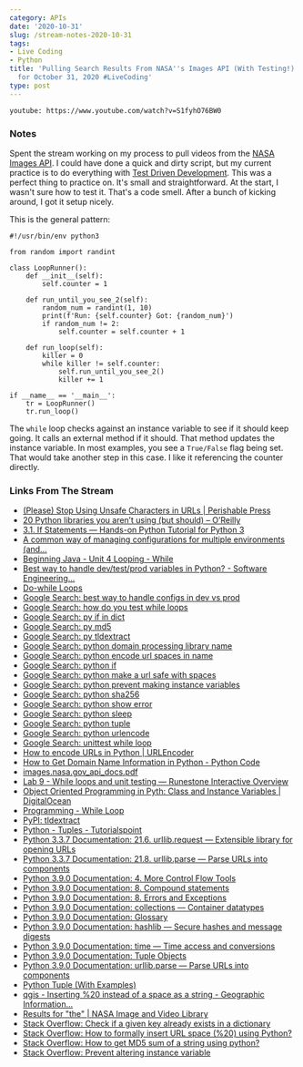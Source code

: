 ```yaml
---
category: APIs
date: '2020-10-31'
slug: /stream-notes-2020-10-31
tags:
- Live Coding
- Python
title: 'Pulling Search Results From NASA''s Images API (With Testing!) - Stream Notes
  for October 31, 2020 #LiveCoding'
type: post
---
```



`youtube: https://www.youtube.com/watch?v=S1fyhO76BW0`

### Notes

Spent the stream working on my process to pull videos from the [NASA Images API](https://images.nasa.gov/docs/images.nasa.gov_api_docs.pdf). I could have done a quick and dirty script, but my current practice is to do everything with [Test Driven Development](https://en.wikipedia.org/wiki/Test-driven_development). This was a perfect thing to practice on. It's small and straightforward. At the start, I wasn't sure how to test it. That's a code smell. After a bunch of kicking around, I got it setup nicely. 

This is the general pattern:

```python{numberLines: true}
#!/usr/bin/env python3

from random import randint

class LoopRunner():
    def __init__(self):
        self.counter = 1
    
    def run_until_you_see_2(self):
        random_num = randint(1, 10)
        print(f'Run: {self.counter} Got: {random_num}')
        if random_num != 2:
            self.counter = self.counter + 1
    
    def run_loop(self):
        killer = 0
        while killer != self.counter:
            self.run_until_you_see_2()
            killer += 1
            
if __name__ == '__main__':
    tr = LoopRunner()
    tr.run_loop()
```

The `while` loop checks against an instance variable to see if it should keep going. It calls an external method if it should. That method updates the instance variable. In most examples, you see a `True/False` flag being set. That would take another step in this case. I like it referencing the counter directly. 

### Links From The Stream


- [(Please) Stop Using Unsafe Characters in URLs | Perishable Press](https://perishablepress.com/stop-using-unsafe-characters-in-urls/)
- [20 Python libraries you aren’t using (but should) – O’Reilly](https://www.oreilly.com/content/20-python-libraries-you-arent-using-but-should/)
- [3.1. If Statements — Hands-on Python Tutorial for Python 3](http://anh.cs.luc.edu/handsonPythonTutorial/ifstatements.html)
- [A common way of managing configurations for multiple environments (and...](https://itnext.io/a-standard-way-of-managing-configurations-for-multiple-environments-and-clouds-ee8d54703efc)
- [Beginning Java - Unit 4 Looping - While](https://mathbits.com/MathBits/Java/Looping/While.htm)
- [Best way to handle dev/test/prod variables in Python? - Software Engineering...](https://softwareengineering.stackexchange.com/questions/342788/best-way-to-handle-dev-test-prod-variables-in-python/342790)
- [Do-while Loops](https://www.cis.upenn.edu/~matuszek/General/JavaSyntax/do-while-loops.html)
- [Google Search: best way to handle configs in dev vs prod](https://www.google.com/search?client=safari&rls=en&q=best+way+to+handle+configs+in+dev+vs+prod&ie=UTF-8&oe=UTF-8)
- [Google Search: how do you test while loops](https://www.google.com/search?client=safari&rls=en&q=how+do+you+test+while+loops&ie=UTF-8&oe=UTF-8)
- [Google Search: py if in dict](https://www.google.com/search?client=safari&rls=en&q=py+if+in+dict&ie=UTF-8&oe=UTF-8)
- [Google Search: py md5](https://www.google.com/search?client=safari&rls=en&q=py+md5&ie=UTF-8&oe=UTF-8)
- [Google Search: py tldextract](https://www.google.com/search?client=safari&rls=en&q=py+tldextract&ie=UTF-8&oe=UTF-8)
- [Google Search: python domain processing library name](https://www.google.com/search?newwindow=1&client=safari&rls=en&ei=nSieX4nnIMjJ5gKAq6mACA&q=python+domain+processing+library+name&oq=python+domain+processing+library+name&gs_lcp=CgZwc3ktYWIQAzoECAAQR1DSWlilZmD3Z2gBcAN4AIABVogB9gSSAQE4mAEAoAEBqgEHZ3dzLXdpesgBCMABAQ&sclient=psy-ab&ved=0ahUKEwjJqff5sODsAhXIpFkKHYBVCoAQ4dUDCAw&uact=5)
- [Google Search: python encode url spaces in name](https://www.google.com/search?client=safari&rls=en&q=python+encode+url+spaces+in+name&ie=UTF-8&oe=UTF-8)
- [Google Search: python if](https://www.google.com/search?client=safari&rls=en&q=python+if&ie=UTF-8&oe=UTF-8)
- [Google Search: python make a url safe with spaces](https://www.google.com/search?client=safari&rls=en&q=python+make+a+url+safe+with+spaces&ie=UTF-8&oe=UTF-8)
- [Google Search: python prevent making instance variables](https://www.google.com/search?client=safari&rls=en&q=python+prevent+making+instance+variables&ie=UTF-8&oe=UTF-8)
- [Google Search: python sha256](https://www.google.com/search?client=safari&rls=en&q=python+sha256&ie=UTF-8&oe=UTF-8)
- [Google Search: python show error](https://www.google.com/search?client=safari&rls=en&q=python+show+error&ie=UTF-8&oe=UTF-8)
- [Google Search: python sleep](https://www.google.com/search?client=safari&rls=en&q=python+sleep&ie=UTF-8&oe=UTF-8)
- [Google Search: python tuple](https://www.google.com/search?client=safari&rls=en&q=python+tuple&ie=UTF-8&oe=UTF-8)
- [Google Search: python urlencode](https://www.google.com/search?client=safari&rls=en&q=python+urlencode&ie=UTF-8&oe=UTF-8)
- [Google Search: unittest while loop](https://www.google.com/search?client=safari&rls=en&q=unittest+while+loop&ie=UTF-8&oe=UTF-8)
- [How to encode URLs in Python | URLEncoder](https://www.urlencoder.io/python/)
- [How to Get Domain Name Information in Python - Python Code](https://www.thepythoncode.com/article/extracting-domain-name-information-in-python)
- [images.nasa.gov_api_docs.pdf](https://images.nasa.gov/docs/images.nasa.gov_api_docs.pdf)
- [Lab 9 - While loops and unit testing — Runestone Interactive Overview](http://web.cs.iastate.edu/~smkautz/cs127f16/labs/lab9/)
- [Object Oriented Programming in Pyth: Class and Instance Variables | DigitalOcean](https://www.digitalocean.com/community/tutorials/understanding-class-and-instance-variables-in-python-3)
- [Programming - While Loop](https://www.cs.utah.edu/~germain/PPS/Topics/while_loops.html)
- [PyPI: tldextract](https://pypi.org/project/tldextract/)
- [Python - Tuples - Tutorialspoint](https://www.tutorialspoint.com/python/python_tuples.htm)
- [Python 3.3.7 Documentation: 21.6. urllib.request — Extensible library for opening URLs](https://docs.python.org/3.3/library/urllib.request.html#urllib-examples)
- [Python 3.3.7 Documentation: 21.8. urllib.parse — Parse URLs into components](https://docs.python.org/3.3/library/urllib.parse.html?highlight=urlencode#urllib.parse.urldefrag)
- [Python 3.9.0 Documentation: 4. More Control Flow Tools](https://docs.python.org/3/tutorial/controlflow.html)
- [Python 3.9.0 Documentation: 8. Compound statements](https://docs.python.org/3/reference/compound_stmts.html)
- [Python 3.9.0 Documentation: 8. Errors and Exceptions](https://docs.python.org/3/tutorial/errors.html)
- [Python 3.9.0 Documentation: collections — Container datatypes](https://docs.python.org/3/library/collections.html#collections.namedtuple)
- [Python 3.9.0 Documentation: Glossary](https://docs.python.org/3/glossary.html#term-named-tuple)
- [Python 3.9.0 Documentation: hashlib — Secure hashes and message digests](https://docs.python.org/3/library/hashlib.html)
- [Python 3.9.0 Documentation: time — Time access and conversions](https://docs.python.org/3/library/time.html#time.sleep)
- [Python 3.9.0 Documentation: Tuple Objects](https://docs.python.org/3/c-api/tuple.html)
- [Python 3.9.0 Documentation: urllib.parse — Parse URLs into components](https://docs.python.org/3/library/urllib.parse.html)
- [Python Tuple (With Examples)](https://www.programiz.com/python-programming/tuple)
- [qgis - Inserting %20 instead of a space as a string - Geographic Information...](https://gis.stackexchange.com/questions/255215/inserting-20-instead-of-a-space-as-a-string)
- [Results for "the" | NASA Image and Video Library](https://images.nasa.gov/search-results?q=the&page=2&media=video&yearStart=1920&yearEnd=2020)
- [Stack Overflow: Check if a given key already exists in a dictionary](https://stackoverflow.com/questions/1602934/check-if-a-given-key-already-exists-in-a-dictionary)
- [Stack Overflow: How to formally insert URL space (%20) using Python?](https://stackoverflow.com/questions/32762219/how-to-formally-insert-url-space-20-using-python)
- [Stack Overflow: How to get MD5 sum of a string using python?](https://stackoverflow.com/questions/5297448/how-to-get-md5-sum-of-a-string-using-python)
- [Stack Overflow: Prevent altering instance variable](https://stackoverflow.com/questions/43408152/prevent-altering-instance-variable)